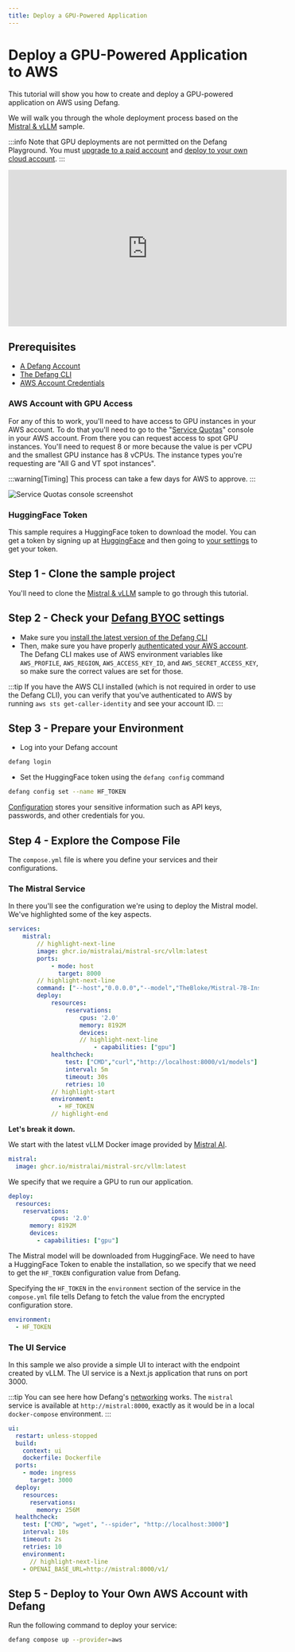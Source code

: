 ```yaml
---
title: Deploy a GPU-Powered Application
---
```


# Deploy a GPU-Powered Application to AWS

This tutorial will show you how to create and deploy a GPU-powered application on AWS using Defang.

We will walk you through the whole deployment process based on the [Mistral & vLLM](https://github.com/DefangLabs/samples/tree/main/samples/vllm) sample.

:::info
Note that GPU deployments are not permitted on the Defang Playground. You must [upgrade to a paid account](https://defang.io/pricing/) and [deploy to your own cloud account](/docs/tutorials/deploy-to-your-cloud).
:::

<iframe
  width="560"
  height="315"
  src="https://www.youtube.com/embed/kynFa2zU7hQ?si=qdV0xa6vkhMFJ6qv"
  title="YouTube video player"
  frameborder="0"
  allow="accelerometer; autoplay; clipboard-write; encrypted-media; gyroscope; picture-in-picture; web-share"
  referrerpolicy="strict-origin-when-cross-origin"
  allowfullscreen
></iframe>

## Prerequisites

- [A Defang Account](/docs/concepts/authentication)
- [The Defang CLI](/docs/intro/getting-started#install-the-defang-cli)
- [AWS Account Credentials](https://docs.aws.amazon.com/cli/latest/userguide/cli-chap-authentication.html)

### AWS Account with GPU Access

For any of this to work, you'll need to have access to GPU instances in your AWS account. To do that you'll need to go to the "[Service Quotas](https://console.aws.amazon.com/servicequotas/home)" console in your AWS account. From there you can request access to spot GPU instances. You'll need to request 8 or more because the value is per vCPU and the smallest GPU instance has 8 vCPUs. The instance types you're requesting are "All G and VT spot instances".

:::warning[Timing]
This process can take a few days for AWS to approve.
:::

![Service Quotas console screenshot](/img/gpu-tutorial/quotas.png)

### HuggingFace Token

This sample requires a HuggingFace token to download the model. You can get a token by signing up at [HuggingFace](https://huggingface.co/join) and then going to [your settings](https://huggingface.co/settings/tokens) to get your token.

## Step 1 - Clone the sample project

You'll need to clone the [Mistral & vLLM](https://github.com/DefangLabs/samples/tree/main/samples/vllm) sample to go through this tutorial.

## Step 2 - Check your [Defang BYOC](../concepts/defang-byoc.md) settings

- Make sure you [install the latest version of the Defang CLI](/docs/intro/getting-started#install-the-defang-cli)
- Then, make sure you have properly [authenticated your AWS account](https://docs.aws.amazon.com/cli/latest/userguide/cli-chap-configure.html). The Defang CLI makes use of AWS environment variables like `AWS_PROFILE`, `AWS_REGION`, `AWS_ACCESS_KEY_ID`, and `AWS_SECRET_ACCESS_KEY`, so make sure the correct values are set for those.

:::tip
If you have the AWS CLI installed (which is not required in order to use the Defang CLI), you can verify that you've authenticated to AWS by running `aws sts get-caller-identity` and see your account ID.
:::

## Step 3 - Prepare your Environment

- Log into your Defang account

```bash
defang login
```

- Set the HuggingFace token using the `defang config` command

```bash
defang config set --name HF_TOKEN
```

[Configuration](../concepts/configuration.md) stores your sensitive information such as API keys, passwords, and other credentials for you.

## Step 4 - Explore the Compose File

The `compose.yml` file is where you define your services and their configurations.

### The Mistral Service

In there you'll see the configuration we're using to deploy the Mistral model. We've highlighted some of the key aspects.

```yaml
services:
    mistral:
        // highlight-next-line
        image: ghcr.io/mistralai/mistral-src/vllm:latest
        ports:
            - mode: host
              target: 8000
        // highlight-next-line
        command: ["--host","0.0.0.0","--model","TheBloke/Mistral-7B-Instruct-v0.2-AWQ","--quantization","awq","--dtype","auto","--tensor-parallel-size","1","--gpu-memory-utilization",".95","--max-model-len","8000"]
        deploy:
            resources:
                reservations:
                    cpus: '2.0'
                    memory: 8192M
                    devices:
                    // highlight-next-line
                        - capabilities: ["gpu"]
            healthcheck:
                test: ["CMD","curl","http://localhost:8000/v1/models"]
                interval: 5m
                timeout: 30s
                retries: 10
            // highlight-start
            environment:
              - HF_TOKEN
            // highlight-end
```

**Let's break it down.**

We start with the latest vLLM Docker image provided by [Mistral AI](https://docs.mistral.ai/self-deployment/vllm/).

```yaml
mistral:
  image: ghcr.io/mistralai/mistral-src/vllm:latest
```

We specify that we require a GPU to run our application.

```yaml
deploy:
  resources:
    reservations:
            cpus: '2.0'
      memory: 8192M
      devices:
        - capabilities: ["gpu"]
```

The Mistral model will be downloaded from HuggingFace. We need to have a HuggingFace Token to enable the installation, so we specify that we need to get the `HF_TOKEN` configuration value from Defang.

Specifying the `HF_TOKEN` in the `environment` section of the service in the `compose.yml` file tells Defang to fetch the value from the encrypted configuration store.

```yaml
environment:
  - HF_TOKEN
```

### The UI Service

In this sample we also provide a simple UI to interact with the endpoint created by vLLM. The UI service is a Next.js application that runs on port 3000.

:::tip
You can see here how Defang's [networking](../concepts//networking.mdx) works. The `mistral` service is available at `http://mistral:8000`, exactly as it would be in a local `docker-compose` environment.
:::

```yaml
ui:
  restart: unless-stopped
  build:
    context: ui
    dockerfile: Dockerfile
  ports:
    - mode: ingress
      target: 3000
  deploy:
    resources:
      reservations:
        memory: 256M
  healthcheck:
    test: ["CMD", "wget", "--spider", "http://localhost:3000"]
    interval: 10s
    timeout: 2s
    retries: 10
    environment:
      // highlight-next-line
    - OPENAI_BASE_URL=http://mistral:8000/v1/
```

## Step 5 - Deploy to Your Own AWS Account with Defang

Run the following command to deploy your service:

```bash
defang compose up --provider=aws
```
